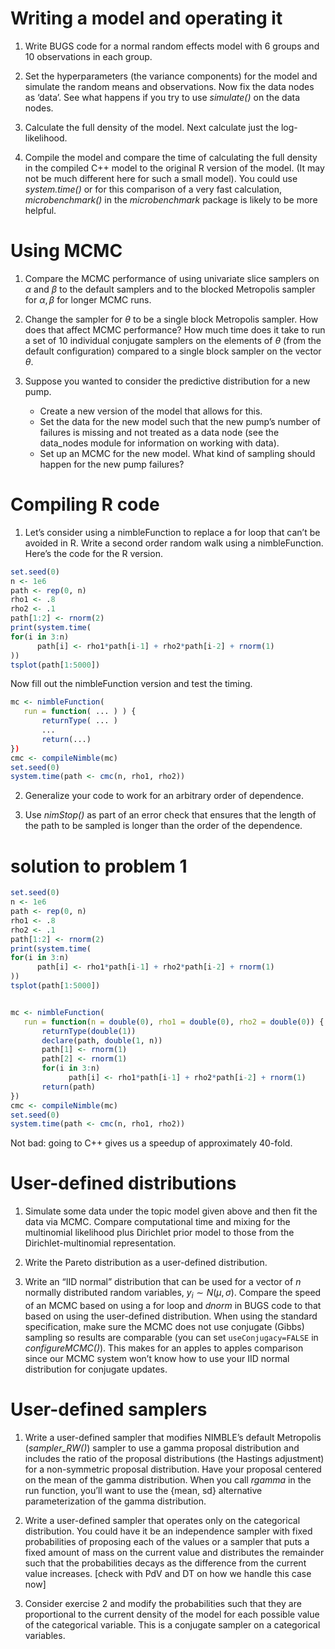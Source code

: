 # Writing a model and operating it

1) Write BUGS code for a normal random effects model with 6 groups and 10 observations in each group. 

2) Set the hyperparameters (the variance components) for the model and simulate the random means and observations. Now fix the data nodes as 'data'. See what happens if you try to use *simulate()* on the data nodes. 

3) Calculate the full density of the model. Next calculate just the log-likelihood.

4) Compile the model and compare the time of calculating the full density in the compiled C++ model to the original R version of the model. (It may not be much different here for such a small model). You could use *system.time()* or for this comparison of a very fast calculation, *microbenchmark()* in the  *microbenchmark* package is likely to be more helpful.



# Using MCMC

1) Compare the MCMC performance of using univariate slice samplers on $\alpha$ and $\beta$ to the default samplers and to the blocked Metropolis sampler for ${\alpha, \beta}$ for longer MCMC runs. 

2) Change the sampler for $\theta$ to be a single block Metropolis sampler. How does that affect MCMC performance? How much time does it take to run a set of 10 individual conjugate samplers on the elements of $\theta$ (from the default configuration) compared to a single block sampler on the vector $\theta$. 

3) Suppose you wanted to consider the predictive distribution for a new pump. 
    - Create a new version of the model that allows for this.  
    - Set the data for the new model such that the new pump's number of failures is missing and not treated as a data node (see the data_nodes module for information on working with data).
    - Set up an MCMC for the new model. What kind of sampling should happen for the new pump failures? 



# Compiling R code


1) Let's consider using a nimbleFunction to replace a for loop that can't be avoided in R. Write a second order random walk using a nimbleFunction. Here's the code for the R version. 

```r
set.seed(0)
n <- 1e6
path <- rep(0, n)
rho1 <- .8
rho2 <- .1
path[1:2] <- rnorm(2)
print(system.time(
for(i in 3:n)
      path[i] <- rho1*path[i-1] + rho2*path[i-2] + rnorm(1)
))
tsplot(path[1:5000])
```

Now fill out the nimbleFunction version and test the timing.

```r
mc <- nimbleFunction(
   run = function( ... ) ) {
       returnType( ... )
       ...
       return(...)
})
cmc <- compileNimble(mc)
set.seed(0)
system.time(path <- cmc(n, rho1, rho2))
```

2) Generalize your code to work for an arbitrary order of dependence.

3) Use *nimStop()* as part of an error check that ensures that the length of the path to be sampled is longer than the order of the dependence. 


# solution to problem 1

```r
set.seed(0)
n <- 1e6
path <- rep(0, n)
rho1 <- .8
rho2 <- .1
path[1:2] <- rnorm(2)
print(system.time(
for(i in 3:n)
      path[i] <- rho1*path[i-1] + rho2*path[i-2] + rnorm(1)
))
tsplot(path[1:5000])


mc <- nimbleFunction(
   run = function(n = double(0), rho1 = double(0), rho2 = double(0)) {
       returnType(double(1))
       declare(path, double(1, n))
       path[1] <- rnorm(1)
       path[2] <- rnorm(1)
       for(i in 3:n) 
             path[i] <- rho1*path[i-1] + rho2*path[i-2] + rnorm(1)
       return(path)
})
cmc <- compileNimble(mc)
set.seed(0)
system.time(path <- cmc(n, rho1, rho2))
```

Not bad: going to C++ gives us a speedup of approximately 40-fold. 


# User-defined distributions

1) Simulate some data under the topic model given above and then fit the data via MCMC. Compare computational time and mixing for the multinomial likelihood plus Dirichlet prior model to those from the Dirichlet-multinomial representation.

2) Write the Pareto distribution as a user-defined distribution.

3) Write an "IID normal" distribution that can be used for a vector of $n$ normally distributed random variables, $y_i \sim N(\mu, \sigma)$. Compare the speed of an MCMC based on using a for loop and *dnorm* in BUGS code to that based on using the user-defined distribution. When using the standard specification, make sure the MCMC does not use conjugate (Gibbs) sampling so results are comparable (you can set `useConjugacy=FALSE` in *configureMCMC()*). This makes for an apples to apples comparison since our MCMC system won't know how to use your IID normal distribution for conjugate updates. 

# User-defined samplers

1) Write a user-defined sampler that modifies NIMBLE's default Metropolis (*sampler_RW()*) sampler to use a gamma proposal distribution and includes the ratio of the proposal distributions (the Hastings adjustment) for a non-symmetric proposal distribution. Have your proposal centered on the mean of the gamma distribution. When you call *rgamma* in the run function, you'll want to use the {mean, sd} alternative parameterization of the  gamma distribution.

2) Write a user-defined sampler that operates only on the categorical distribution. You could have it be an independence sampler with fixed probabilities of proposing each of the values or a sampler that puts a fixed amount of mass on the current value and distributes the remainder such that the probabilities decays as the difference from the current value increases. 
[check with PdV and DT on how we handle this case now]

3) Consider exercise 2 and modify the probabilities such that they are proportional to the current density of the model for each possible value of the categorical variable. This is a conjugate sampler on a categorical variables. 
